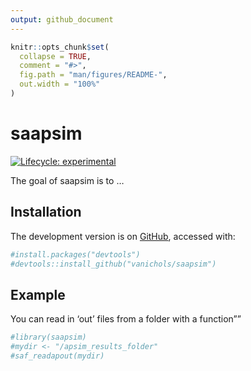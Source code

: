 ```yaml
---
output: github_document
---
```


<!-- README.md is generated from README.Rmd. Please edit that file -->

```r
knitr::opts_chunk$set(
  collapse = TRUE,
  comment = "#>",
  fig.path = "man/figures/README-",
  out.width = "100%"
)
```

# saapsim

<!-- badges: start -->
[![Lifecycle: experimental](https://img.shields.io/badge/lifecycle-experimental-orange.svg)](https://www.tidyverse.org/lifecycle/#experimental)
<!-- badges: end -->

The goal of saapsim is to ...

## Installation

The development version is on [GitHub](https://github.com/), accessed with:

``` r
#install.packages("devtools")
#devtools::install_github("vanichols/saapsim")
```

## Example

You can read in 'out' files from a folder with a function""

```r
#library(saapsim)
#mydir <- "/apsim_results_folder"
#saf_readapout(mydir)
```
